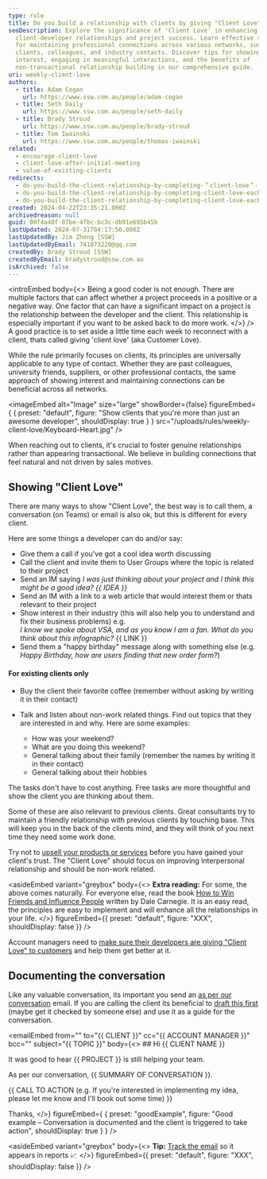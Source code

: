 ```yaml
---
type: rule
title: Do you build a relationship with clients by giving "Client Love" each week?
seoDescription: Explore the significance of 'Client Love' in enhancing
  client-developer relationships and project success. Learn effective strategies
  for maintaining professional connections across various networks, such as
  clients, colleagues, and industry contacts. Discover tips for showing genuine
  interest, engaging in meaningful interactions, and the benefits of
  non-transactional relationship building in our comprehensive guide.
uri: weekly-client-love
authors:
  - title: Adam Cogan
    url: https://www.ssw.com.au/people/adam-cogan
  - title: Seth Daily
    url: https://www.ssw.com.au/people/seth-daily
  - title: Brady Stroud
    url: https://www.ssw.com.au/people/brady-stroud
  - title: Tom Iwainski
    url: https://www.ssw.com.au/people/thomas-iwainski
related:
  - encourage-client-love
  - client-love-after-initial-meeting
  - value-of-existing-clients
redirects:
  - do-you-build-the-client-relationship-by-completing-＂client-love＂-each-week-(aka-customer-love)
  - do-you-build-the-client-relationship-by-completing-client-love-each-week-(aka-customer-love)
  - do-you-build-the-client-relationship-by-completing-client-love-each-week-aka-customer-love
created: 2024-04-22T23:35:21.000Z
archivedreason: null
guid: 00f4a48f-07be-4fbc-bc3c-db91e695b45b
lastUpdated: 2024-07-31T04:17:56.000Z
lastUpdatedBy: Jim Zheng [SSW]
lastUpdatedByEmail: 741873220@qq.com
createdBy: Brady Stroud [SSW]
createdByEmail: bradystroud@ssw.com.au
isArchived: false
---
```

<introEmbed
  body={<>
Being a good coder is not enough. There are multiple factors that can affect whether a project proceeds in a positive or a negative way. One factor that can have a significant impact on a project is the relationship between the developer and the client. This relationship is especially important if you want to be asked back to do more work.
  </>}
/>
A good practice is to set aside a little time each week to reconnect with a client, thats called giving 'client love' (aka Customer Love).

While the rule primarily focuses on clients, its principles are universally applicable to any type of contact. Whether they are past colleagues, university friends, suppliers, or other professional contacts, the same approach of showing interest and maintaining connections can be beneficial across all networks.


<imageEmbed
  alt="Image"
  size="large"
  showBorder={false}
  figureEmbed={ {
    preset: "default",
    figure: "Show clients that you're more than just an awesome developer",
    shouldDisplay: true
  } }
  src="/uploads/rules/weekly-client-love/Keyboard-Heart.jpg"
/>


When reaching out to clients, it's crucial to foster genuine relationships rather than appearing transactional. We believe in building connections that feel natural and not driven by sales motives.

## Showing "Client Love"

There are many ways to show "Client Love", the best way is to call them, a conversation (on Teams) or email is also ok, but this is different for every client.

Here are some things a developer can do and/or say:

* Give them a call if you've got a cool idea worth discussing
* Call the client and invite them to User Groups where the topic is related to their project
* Send an IM saying *I was just thinking about your project and I think this might be a good idea? &#123;&#123; IDEA &#125;&#125;*
* Send an IM with a link to a web article that would interest them or thats relevant to their project
* Show interest in their industry (this will also help you to understand and fix their business problems) e.g.\
  *I know we spoke about VSA, and as you know I am a fan. What do you think about this infographic?*
  &#123;&#123; LINK &#125;&#125;
* Send them a "happy birthday" message along with something else (e.g. *Happy Birthday, how are users finding that new order form?*)

#### For existing clients only

* Buy the client their favorite coffee (remember without asking by writing it in their contact)
* Talk and listen about non-work related things. Find out topics that they are interested in and why. Here are some examples:

  * How was your weekend?
  * What are you doing this weekend?
  * General talking about their family (remember the names by writing it in their contact)
  * General talking about their hobbies

The tasks don't have to cost anything. Free tasks are more thoughtful and show the client you are thinking about them.

Some of these are also relevant to previous clients. Great consultants try to maintain a friendly relationship with previous clients by touching base. This will keep you in the back of the clients mind, and they will think of you next time they need some work done.

Try not to [upsell your products or services](/upsell) before you have gained your client's trust. The "Client Love" should focus on improving interpersonal relationship and should be non-work related.


<asideEmbed
  variant="greybox"
  body={<>
    **Extra reading:** For some, the above comes naturally. For everyone else, read the book [How to Win Friends and Influence People](https://www.amazon.au/How-Win-Friends-Influence-People/dp/0671027034) written by Dale Carnegie. It is an easy read, the principles are easy to implement and will enhance all the relationships in your life.
  </>}
  figureEmbed={{
    preset: "default",
    figure: "XXX",
    shouldDisplay: false
  }}
/>


Account managers need to [make sure their developers are giving "Client Love" to customers](/encourage-client-love) and help them get better at it.

## Documenting the conversation

Like any valuable conversation, its important you send an [as per our conversation](/as-per-our-conversation-emails) email. If you are calling the client its beneficial to [draft this first](/do-you-prepare-then-confirm-conversations-decisions) (maybe get it checked by someone else) and use it as a guide for the conversation.

<emailEmbed
  from=""
  to="&#123;&#123; CLIENT &#125;&#125;"
  cc="&#123;&#123; ACCOUNT MANAGER &#125;&#125;"
  bcc=""
  subject="&#123;&#123; TOPIC &#125;&#125;"
  body={<>
    ## Hi &#123;&#123; CLIENT NAME &#125;&#125;

It was good to hear &#123;&#123; PROJECT &#125;&#125; is still helping your team.

As per our conversation, &#123;&#123; SUMMARY OF CONVERSATION &#125;&#125;.

&#123;&#123; CALL TO ACTION (e.g. If you're interested in implementing my idea, please let me know and I'll book out some time) &#125;&#125;

Thanks,
  </>}
  figureEmbed={ {
    preset: "goodExample",
    figure: "Good example – Conversation is documented and the client is triggered to take action",
    shouldDisplay: true
  } }
/>


<asideEmbed
  variant="greybox"
  body={<>
    **Tip:** [Track the email](/track-sales-emails) so it appears in reports 📈
  </>}
  figureEmbed={{
    preset: "default",
    figure: "XXX",
    shouldDisplay: false
  }}
/>
